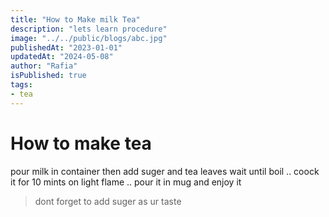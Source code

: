 ```yaml
---
title: "How to Make milk Tea"
description: "lets learn procedure"
image: "../../public/blogs/abc.jpg"
publishedAt: "2023-01-01"
updatedAt: "2024-05-08"
author: "Rafia"
isPublished: true
tags: 
- tea
---
```

# How to make tea
pour milk in container then add suger and tea leaves wait until boil .. coock it for 10 mints on light flame .. pour it in mug and enjoy it 
> dont forget to add suger as ur taste 